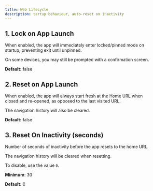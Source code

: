 ```yaml
---
title: Web Lifecycle
description: tartup behaviour, auto-reset on inactivity
---
```


## 1. Lock on App Launch

When enabled, the app will immediately enter locked/pinned mode
on startup, preventing exit until unpinned.

On some devices, you may still be prompted with a confirmation screen.

**Default:** false

## 2. Reset on App Launch

When enabled, the app will always start fresh at the Home URL when
closed and re-opened, as opposed to the last visited URL.

The navigation history will also be cleared.

**Default:** false

## 3. Reset On Inactivity (seconds)

Number of seconds of inactivity before the app resets to the home URL.

The navigation history will be cleared when resetting.

To disable, use the value `0`. 


**Minimum:** 30

**Default:** 0
